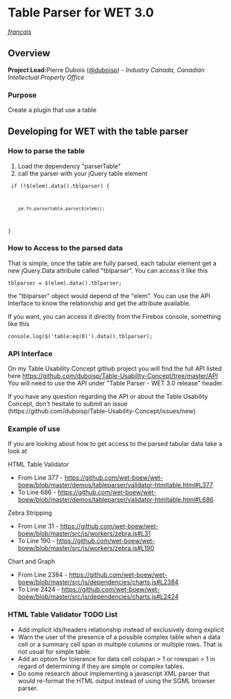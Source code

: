 =Table Parser for WET 3.0=

<p align="right">''[[Analyseur syntaxique de tableaux pour la BOEW 3.0 | français]]''</p>

==Overview==
'''Project Lead: '''Pierre Dubois ([https://github.com/duboisp @duboisp]) - ''Industry Canada, Canadian Intellectual Property Office''

===Purpose===
Create a plugin that use a table

==Developing for WET with the table parser==

===How to parse the table===

# Load the dependency "parserTable"
# call the parser with your jQuery table element
<code>
if (!$(elem).data().tblparser) {
    _pe.fn.parsertable.parse($(elem));
}
</code>

===How to Access to the parsed data===

That is simple, once the table are fully parsed, each tabular element get a new jQuery.Data attribute called "tblparser". You can access it like this

<code>
tblparser = $(elem).data().tblparser;
</code>

the "tblparser" object would depend of the "elem". You can use the API Interface to know the relationship and get the attribute available.

If you want, you can access it directly from the Firebox console, something like this

<code>
console.log($('table:eq(0)').data().tblparser);
</code>

===API Interface===

On my Table Usability Concept github project you will find the full API listed here https://github.com/duboisp/Table-Usability-Concept/tree/master/API
You will need to use the API under "Table Parser - WET 3.0 release" header.

If you have any question regarding the API or about the Table Usability Concept, don't hesitate to submit an issue (https://github.com/duboisp/Table-Usability-Concept/issues/new)


===Example of use===

If you are looking about how to get access to the parsed tabular data take a look at

HTML Table Validator
* From Line 377 - https://github.com/wet-boew/wet-boew/blob/master/demos/tableparser/validator-htmltable.html#L377
* To Line 686 - https://github.com/wet-boew/wet-boew/blob/master/demos/tableparser/validator-htmltable.html#L686

Zebra Stripping
* From Line 31 - https://github.com/wet-boew/wet-boew/blob/master/src/js/workers/zebra.js#L31
* To Line 190 - https://github.com/wet-boew/wet-boew/blob/master/src/js/workers/zebra.js#L190

Chart and Graph
* From Line 2384 - https://github.com/wet-boew/wet-boew/blob/master/src/js/dependencies/charts.js#L2384
* To Line 2424 - https://github.com/wet-boew/wet-boew/blob/master/src/js/dependencies/charts.js#L2424

===HTML Table Validator TODO List===

* Add implicit ids/headers relationship instead of exclusively doing explicit
* Warn the user of the presence of a possible complex table when a data cell or a summary cell span in multiple columns or multiple rows. That is not usual for simple table.
* Add an option for tolerance for data cell colspan > 1 or rowspan > 1 in regard of determining if they are simple or complex tables.
* Do some research about implementing a javascript XML parser that would re-format the HTML output instead of using the SGML browser parser.
